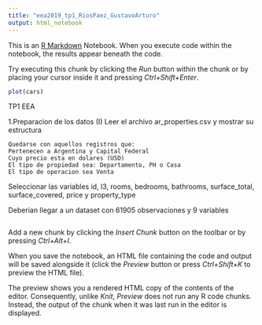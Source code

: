 ```yaml
---
title: "eea2019_tp1_RiosPaez_GustavoArturo"
output: html_notebook
---
```


This is an [R Markdown](http://rmarkdown.rstudio.com) Notebook. When you execute code within the notebook, the results appear beneath the code. 

Try executing this chunk by clicking the *Run* button within the chunk or by placing your cursor inside it and pressing *Ctrl+Shift+Enter*. 

```r
plot(cars)
```
TP1 EEA

1.Preparacion de los datos (I)
    Leer el archivo ar_properties.csv y mostrar su estructura
    
    
    Quedarse con aquellos registros que:
    Pertenecen a Argentina y Capital Federal
    Cuyo precio esta en dolares (USD)
    El tipo de propiedad sea: Departamento, PH o Casa
    El tipo de operacion sea Venta
    
Seleccionar las variables id, l3, rooms, bedrooms, bathrooms, surface_total, surface_covered, price y property_type

Deberian llegar a un dataset con 61905 observaciones y 9 variables



```r

```

Add a new chunk by clicking the *Insert Chunk* button on the toolbar or by pressing *Ctrl+Alt+I*.

When you save the notebook, an HTML file containing the code and output will be saved alongside it (click the *Preview* button or press *Ctrl+Shift+K* to preview the HTML file).

The preview shows you a rendered HTML copy of the contents of the editor. Consequently, unlike *Knit*, *Preview* does not run any R code chunks. Instead, the output of the chunk when it was last run in the editor is displayed.
